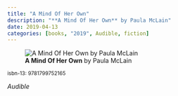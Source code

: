 ```yaml
---
title: "A Mind Of Her Own"
description: "**A Mind Of Her Own** by Paula McLain"
date: 2019-04-13
categories: [books, "2019", Audible, fiction]
---
```

![**A Mind Of Her Own** by Paula McLain](a-mind-of-her-own.jpg){fig-align="left"}

<sup>isbn-13: 9781799752165</sup>

*Audible*